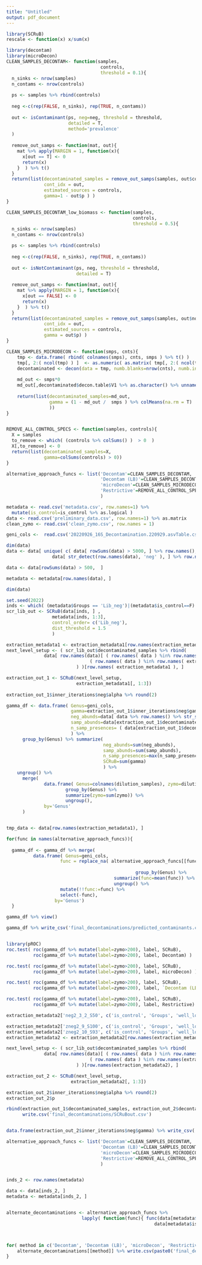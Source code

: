 ```yaml
---
title: "Untitled"
output: pdf_document
---
```



```r
library(SCRuB)
rescale <- function(x) x/sum(x)
```


```r
library(decontam)
library(microDecon)
CLEAN_SAMPLES_DECONTAM<- function(samples, 
                                   controls, 
                                   threshold = 0.1){
  n_sinks <- nrow(samples)
  n_contams <- nrow(controls)
  
  ps <- samples %>% rbind(controls)
     
  neg <-c(rep(FALSE, n_sinks), rep(TRUE, n_contams))
  
  out <- isContaminant(ps, neg=neg, threshold = threshold,
                       detailed = T,
                       method='prevalence'
  )
  
  remove_out_samps <- function(mat, out){
    mat %>% apply(MARGIN = 1, function(x){
      x[out == T] <- 0 
      return(x)
    }  ) %>% t()
  }
  return(list(decontaminated_samples = remove_out_samps(samples, out$contaminant),
              cont_idx = out, 
              estimated_sources = controls, 
              gamma=1 - out$p ) )
}

CLEAN_SAMPLES_DECONTAM_low_biomass <- function(samples, 
                                               controls, 
                                               threshold = 0.5){
  n_sinks <- nrow(samples)
  n_contams <- nrow(controls)

  ps <- samples %>% rbind(controls)
       
  neg <-c(rep(FALSE, n_sinks), rep(TRUE, n_contams))
  
  out <- isNotContaminant(ps, neg, threshold = threshold, 
                          detailed = T)
  
  remove_out_samps <- function(mat, out){
    mat %>% apply(MARGIN = 1, function(x){
      x[out == FALSE] <- 0 
      return(x)
    }  ) %>% t()
  }
  return(list(decontaminated_samples = remove_out_samps(samples, out$not.contaminant),
              cont_idx = out, 
              estimated_sources = controls, 
              gamma = out$p) )
}

CLEAN_SAMPLES_MICRODECON <- function(smps, cnts){
    tmp <- data.frame( rbind( colnames(smps), cnts, smps ) %>% t() )
    tmp[, 2:( ncol(tmp) ) ]  <- as.numeric( as.matrix( tmp[, 2:( ncol(tmp) ) ] ) )
    decontaminated <- decon(data = tmp, numb.blanks=nrow(cnts), numb.ind= c(nrow(smps)), taxa=F)
     
    md_out <- smps*0
    md_out[,decontaminated$decon.table$V1 %>% as.character() %>% unname()] <- decontaminated$decon.table[,3:(2 + nrow(smps) )] %>% t()
    
    return(list(decontaminated_samples=md_out, 
                gamma = (1 - md_out /  smps ) %>% colMeans(na.rm = T) 
                ))
}


REMOVE_ALL_CONTROL_SPECS <- function(samples, controls){
  X = samples
  to_remove <- which( (controls %>% colSums() )  > 0  )
  X[,to_remove] <- 0
  return(list(decontaminated_samples=X, 
              gamma=colSums(controls) > 0))
}

alternative_approach_funcs <- list('Decontam'=CLEAN_SAMPLES_DECONTAM, 
                                   'Decontam (LB)'=CLEAN_SAMPLES_DECONTAM_low_biomass,
                                   'microDecon'=CLEAN_SAMPLES_MICRODECON,
                                   'Restrictive'=REMOVE_ALL_CONTROL_SPECS
                                   )
```




```r
metadata <- read.csv('metadata.csv', row.names=1) %>%
  mutate(is_control=is_control %>% as.logical )
data <- read.csv('preliminary_data.csv', row.names=1) %>% as.matrix
clean_zymo <- read.csv('clean_zymo.csv', row.names = 1)

```



```r
geni_cols <-  read.csv('20220926_16S_Decontamination.220929.asvTable.csv') %>% mutate(Genus=Genus) %>% pull(Genus)
```



```r

dim(data)
data <- data[ unique( c( data[ rowSums(data) > 5000, ] %>% row.names(),  
                 data[ str_detect(row.names(data), 'neg' ), ] %>% row.names() ) ), ]

data <- data[rowSums(data) > 500,  ]

metadata <- metadata[row.names(data), ]

dim(data)
```


```r
set.seed(2022)
inds <- which( (metadata$Groups == 'Lib_neg')|(metadata$is_control==F) )
scr_lib_out <- SCRuB(data[inds, ] , 
                 metadata[inds, 1:3], 
                 control_order= c('Lib_neg'), 
                 dist_threshold = 1.5 
                 )
```




```r
extraction_metadata1 <- extraction_metadata1[row.names(extraction_metadata1) %in% row.names(data), ]
next_level_setup <- ( scr_lib_out$decontaminated_samples %>% rbind(
              data[ row.names(data)[ ( row.names( data ) %in% row.names(scr_lib_out$decontaminated_samples) == F )&
                               ( row.names( data ) %in% row.names( extraction_metadata1  ) ) ], ]
                          ) )[row.names( extraction_metadata1 ), ]

extraction_out_1 <- SCRuB(next_level_setup, 
                          extraction_metadata1[, 1:3])
   
extraction_out_1$inner_iterations$neg$alpha %>% round(2)                      
```



```r
gamma_df <- data.frame( Genus=geni_cols, 
                        gamma=extraction_out_1$inner_iterations$neg$gamma,
                        neg_abunds=data[ data %>% row.names() %>% str_starts('neg'), ] %>% colSums(), 
                        samp_abunds=data[extraction_out_1$decontaminated_samples %>% row.names, ] %>% colSums(), 
                        n_samp_presences= ( data[extraction_out_1$decontaminated_samples %>% row.names, ] > 0 ) %>% colSums()
                        ) %>%
      group_by(Genus) %>% summarize(
                                    neg_abunds=sum(neg_abunds), 
                                    samp_abunds=sum(samp_abunds),
                                    n_samp_presences=max(n_samp_presences),
                                    SCRuB=sum(gamma)
                                    ) %>% 
    ungroup() %>%
      merge( 
              data.frame( Genus=colnames(dilution_samples), zymo=dilution_samples['MK1_0_S5', ] ) %>%
                      group_by(Genus) %>% 
                      summarize(zymo=sum(zymo)) %>% 
                      ungroup(), 
              by='Genus'
      )


tmp_data <- data[row.names(extraction_metadata1), ]

for(func in names(alternative_approach_funcs)){
  
  gamma_df <- gamma_df %>% merge(
          data.frame( Genus=geni_cols, 
                    func = replace_na( alternative_approach_funcs[[func]](tmp_data[extraction_metadata1$is_control==F, ],
                                                                          tmp_data[extraction_metadata1$is_control==T, ])$gamma, 0) ) %>%
                                                group_by(Genus) %>% 
                                        summarize(func=mean(func)) %>% 
                                        ungroup() %>%
                    mutate(!!func:=func) %>% 
                    select(-func),
                  by='Genus') 
  }

gamma_df %>% view()

gamma_df %>% write_csv('final_decontaminations/predicted_contaminants.csv')



```


```r
library(pROC)
roc.test( roc(gamma_df %>% mutate(label=zymo>200), label, SCRuB), 
          roc(gamma_df %>% mutate(label=zymo>200), label, Decontam) )

roc.test( roc(gamma_df %>% mutate(label=zymo>200), label, SCRuB), 
          roc(gamma_df %>% mutate(label=zymo>200), label, microDecon) )

roc.test( roc(gamma_df %>% mutate(label=zymo>200), label, SCRuB), 
          roc(gamma_df %>% mutate(label=zymo>200), label, `Decontam (LB)`) )

roc.test( roc(gamma_df %>% mutate(label=zymo>200), label, SCRuB), 
          roc(gamma_df %>% mutate(label=zymo>200), label, Restrictive) )
```





```r
extraction_metadata2['neg2_3_2_S50', c('is_control', 'Groups', 'well_loc')] <-  c(TRUE, 'neg', 'F2')

extraction_metadata2['zneg2_9_S100', c('is_control', 'Groups', 'well_loc')] <-  c(TRUE, 'neg', 'G12')
extraction_metadata2['zneg2_10_S93', c('is_control', 'Groups', 'well_loc')] <-  c(TRUE, 'neg', 'H12')
extraction_metadata2 <- extraction_metadata2[row.names(extraction_metadata2) %in% row.names(data), ]

next_level_setup <- ( scr_lib_out$decontaminated_samples %>% rbind(
              data[ row.names(data)[ ( row.names( data ) %in% row.names(scr_lib_out$decontaminated_samples) == F )&
                               ( row.names( data ) %in% row.names(extraction_metadata2) ) ], ]
                          ) )[row.names(extraction_metadata2), ] 

extraction_out_2 <- SCRuB(next_level_setup, 
                        extraction_metadata2[, 1:3])

extraction_out_2$inner_iterations$neg$alpha %>% round(2)
extraction_out_2$p
```




```r
rbind(extraction_out_1$decontaminated_samples, extraction_out_2$decontaminated_samples) %>% 
      write.csv('final_decontaminations/SCRuBout.csv')


data.frame(extraction_out_2$inner_iterations$neg$gamma) %>% write_csv('final_decontaminations/predicted_plate1_contaminant.csv')
```


```r
alternative_approach_funcs <- list('Decontam'=CLEAN_SAMPLES_DECONTAM, 
                                   'Decontam (LB)'=CLEAN_SAMPLES_DECONTAM_low_biomass,
                                   'microDecon'=CLEAN_SAMPLES_MICRODECON,
                                   'Restrictive'=REMOVE_ALL_CONTROL_SPECS
                                   )


inds_2 <- row.names(metadata)

data <- data[inds_2, ]
metadata <- metadata[inds_2, ]


alternate_decontaminations <- alternative_approach_funcs %>%
                            lapply( function(func){ func(data[metadata$is_control==F, ],
                                                       data[metadata$is_control==T, ])$decontaminated_samples })



for( method in c('Decontam', 'Decontam (LB)', 'microDecon', 'Restrictive' )){
    alternate_decontaminations[[method]] %>% write.csv(paste0('final_decontaminations/', method, 'out.csv'))
}
```





